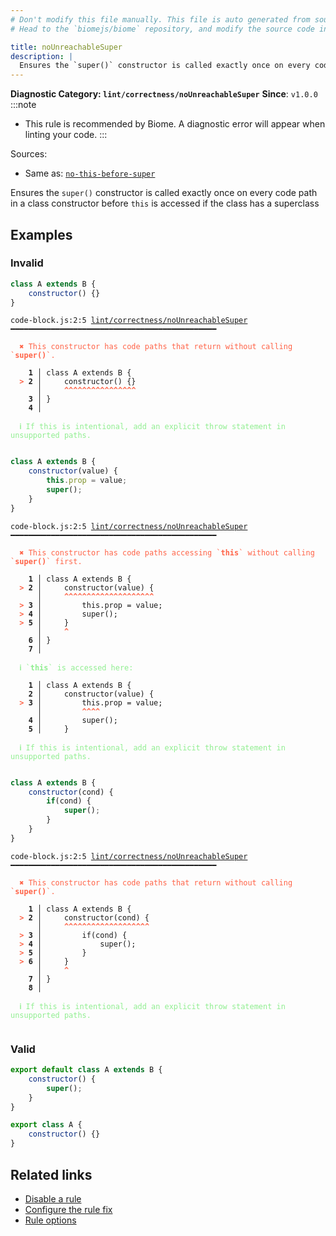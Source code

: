```yaml
---
# Don't modify this file manually. This file is auto generated from source, and you will lose your changes next time the website is built.
# Head to the `biomejs/biome` repository, and modify the source code in there.

title: noUnreachableSuper
description: |
  Ensures the `super()` constructor is called exactly once on every code  path in a class constructor before `this` is accessed if the class has a superclass
---
```


**Diagnostic Category: `lint/correctness/noUnreachableSuper`**
<Tabs>
<TabItem label="JavaScript (and super languages)" icon="seti:javascript">
**Since**: `v1.0.0`
:::note
- This rule is recommended by Biome. A diagnostic error will appear when linting your code.
:::

Sources: 
- Same as: <a href="https://eslint.org/docs/latest/rules/no-this-before-super" target="_blank"><code>no-this-before-super</code></a>

Ensures the `super()` constructor is called exactly once on every code  path in a class constructor before `this` is accessed if the class has a superclass

## Examples

### Invalid

```js
class A extends B {
    constructor() {}
}
```

<pre class="language-text"><code class="language-text">code-block.js:2:5 <a href="https://biomejs.dev/docs/linter/rules/no-unreachable-super">lint/correctness/noUnreachableSuper</a> ━━━━━━━━━━━━━━━━━━━━━━━━━━━━━━━━━━━━━━━━━━━━━━<br /><br />  <strong><span style="color: Tomato;">✖</span></strong> <span style="color: Tomato;">This constructor has code paths that return without calling `</span><span style="color: Tomato;"><strong>super()</strong></span><span style="color: Tomato;">`.</span><br />  <br />    <strong>1 │ </strong>class A extends B &#123;<br />  <strong><span style="color: Tomato;">&gt;</span></strong> <strong>2 │ </strong>    constructor() &#123;&#125;<br />   <strong>   │ </strong>    <strong><span style="color: Tomato;">^</span></strong><strong><span style="color: Tomato;">^</span></strong><strong><span style="color: Tomato;">^</span></strong><strong><span style="color: Tomato;">^</span></strong><strong><span style="color: Tomato;">^</span></strong><strong><span style="color: Tomato;">^</span></strong><strong><span style="color: Tomato;">^</span></strong><strong><span style="color: Tomato;">^</span></strong><strong><span style="color: Tomato;">^</span></strong><strong><span style="color: Tomato;">^</span></strong><strong><span style="color: Tomato;">^</span></strong><strong><span style="color: Tomato;">^</span></strong><strong><span style="color: Tomato;">^</span></strong><strong><span style="color: Tomato;">^</span></strong><strong><span style="color: Tomato;">^</span></strong><strong><span style="color: Tomato;">^</span></strong><br />    <strong>3 │ </strong>&#125;<br />    <strong>4 │ </strong><br />  <br />  <strong><span style="color: lightgreen;">ℹ</span></strong> <span style="color: lightgreen;">If this is intentional, add an explicit throw statement in unsupported paths.</span><br />  <br /></code></pre>

```js
class A extends B {
    constructor(value) {
        this.prop = value;
        super();
    }
}
```

<pre class="language-text"><code class="language-text">code-block.js:2:5 <a href="https://biomejs.dev/docs/linter/rules/no-unreachable-super">lint/correctness/noUnreachableSuper</a> ━━━━━━━━━━━━━━━━━━━━━━━━━━━━━━━━━━━━━━━━━━━━━━<br /><br />  <strong><span style="color: Tomato;">✖</span></strong> <span style="color: Tomato;">This constructor has code paths accessing `</span><span style="color: Tomato;"><strong>this</strong></span><span style="color: Tomato;">` without calling `</span><span style="color: Tomato;"><strong>super()</strong></span><span style="color: Tomato;">` first.</span><br />  <br />    <strong>1 │ </strong>class A extends B &#123;<br />  <strong><span style="color: Tomato;">&gt;</span></strong> <strong>2 │ </strong>    constructor(value) &#123;<br />   <strong>   │ </strong>    <strong><span style="color: Tomato;">^</span></strong><strong><span style="color: Tomato;">^</span></strong><strong><span style="color: Tomato;">^</span></strong><strong><span style="color: Tomato;">^</span></strong><strong><span style="color: Tomato;">^</span></strong><strong><span style="color: Tomato;">^</span></strong><strong><span style="color: Tomato;">^</span></strong><strong><span style="color: Tomato;">^</span></strong><strong><span style="color: Tomato;">^</span></strong><strong><span style="color: Tomato;">^</span></strong><strong><span style="color: Tomato;">^</span></strong><strong><span style="color: Tomato;">^</span></strong><strong><span style="color: Tomato;">^</span></strong><strong><span style="color: Tomato;">^</span></strong><strong><span style="color: Tomato;">^</span></strong><strong><span style="color: Tomato;">^</span></strong><strong><span style="color: Tomato;">^</span></strong><strong><span style="color: Tomato;">^</span></strong><strong><span style="color: Tomato;">^</span></strong><strong><span style="color: Tomato;">^</span></strong><br />  <strong><span style="color: Tomato;">&gt;</span></strong> <strong>3 │ </strong>        this.prop = value;<br />  <strong><span style="color: Tomato;">&gt;</span></strong> <strong>4 │ </strong>        super();<br />  <strong><span style="color: Tomato;">&gt;</span></strong> <strong>5 │ </strong>    &#125;<br />   <strong>   │ </strong>    <strong><span style="color: Tomato;">^</span></strong><br />    <strong>6 │ </strong>&#125;<br />    <strong>7 │ </strong><br />  <br />  <strong><span style="color: lightgreen;">ℹ</span></strong> <span style="color: lightgreen;">`</span><span style="color: lightgreen;"><strong>this</strong></span><span style="color: lightgreen;">` is accessed here:</span><br />  <br />    <strong>1 │ </strong>class A extends B &#123;<br />    <strong>2 │ </strong>    constructor(value) &#123;<br />  <strong><span style="color: Tomato;">&gt;</span></strong> <strong>3 │ </strong>        this.prop = value;<br />   <strong>   │ </strong>        <strong><span style="color: Tomato;">^</span></strong><strong><span style="color: Tomato;">^</span></strong><strong><span style="color: Tomato;">^</span></strong><strong><span style="color: Tomato;">^</span></strong><br />    <strong>4 │ </strong>        super();<br />    <strong>5 │ </strong>    &#125;<br />  <br />  <strong><span style="color: lightgreen;">ℹ</span></strong> <span style="color: lightgreen;">If this is intentional, add an explicit throw statement in unsupported paths.</span><br />  <br /></code></pre>

```js
class A extends B {
    constructor(cond) {
        if(cond) {
            super();
        }
    }
}
```

<pre class="language-text"><code class="language-text">code-block.js:2:5 <a href="https://biomejs.dev/docs/linter/rules/no-unreachable-super">lint/correctness/noUnreachableSuper</a> ━━━━━━━━━━━━━━━━━━━━━━━━━━━━━━━━━━━━━━━━━━━━━━<br /><br />  <strong><span style="color: Tomato;">✖</span></strong> <span style="color: Tomato;">This constructor has code paths that return without calling `</span><span style="color: Tomato;"><strong>super()</strong></span><span style="color: Tomato;">`.</span><br />  <br />    <strong>1 │ </strong>class A extends B &#123;<br />  <strong><span style="color: Tomato;">&gt;</span></strong> <strong>2 │ </strong>    constructor(cond) &#123;<br />   <strong>   │ </strong>    <strong><span style="color: Tomato;">^</span></strong><strong><span style="color: Tomato;">^</span></strong><strong><span style="color: Tomato;">^</span></strong><strong><span style="color: Tomato;">^</span></strong><strong><span style="color: Tomato;">^</span></strong><strong><span style="color: Tomato;">^</span></strong><strong><span style="color: Tomato;">^</span></strong><strong><span style="color: Tomato;">^</span></strong><strong><span style="color: Tomato;">^</span></strong><strong><span style="color: Tomato;">^</span></strong><strong><span style="color: Tomato;">^</span></strong><strong><span style="color: Tomato;">^</span></strong><strong><span style="color: Tomato;">^</span></strong><strong><span style="color: Tomato;">^</span></strong><strong><span style="color: Tomato;">^</span></strong><strong><span style="color: Tomato;">^</span></strong><strong><span style="color: Tomato;">^</span></strong><strong><span style="color: Tomato;">^</span></strong><strong><span style="color: Tomato;">^</span></strong><br />  <strong><span style="color: Tomato;">&gt;</span></strong> <strong>3 │ </strong>        if(cond) &#123;<br />  <strong><span style="color: Tomato;">&gt;</span></strong> <strong>4 │ </strong>            super();<br />  <strong><span style="color: Tomato;">&gt;</span></strong> <strong>5 │ </strong>        &#125;<br />  <strong><span style="color: Tomato;">&gt;</span></strong> <strong>6 │ </strong>    &#125;<br />   <strong>   │ </strong>    <strong><span style="color: Tomato;">^</span></strong><br />    <strong>7 │ </strong>&#125;<br />    <strong>8 │ </strong><br />  <br />  <strong><span style="color: lightgreen;">ℹ</span></strong> <span style="color: lightgreen;">If this is intentional, add an explicit throw statement in unsupported paths.</span><br />  <br /></code></pre>

### Valid

```js
export default class A extends B {
    constructor() {
        super();
    }
}
```

```js
export class A {
    constructor() {}
}
```

## Related links

- [Disable a rule](/linter/#disable-a-lint-rule)
- [Configure the rule fix](/linter#configure-the-rule-fix)
- [Rule options](/linter/#rule-options)

</TabItem>
</Tabs>

